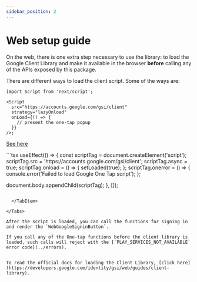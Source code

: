 ```yaml
---
sidebar_position: 2
---
```


# Web setup guide

On the web, there is one extra step necessary to use the library: to load the Google Client Library and make it available in the browser **before** calling any of the APIs exposed by this package.

There are different ways to load the client script. Some of the ways are:


<Tabs>
  <TabItem value="Next.js" label="Next.js">

```tsx
import Script from 'next/script';

<Script
  src="https://accounts.google.com/gsi/client"
  strategy="lazyOnload"
  onLoad={() => {
    // present the one-tap popup
  }}
/>;
```
  </TabItem>

  <TabItem value="html" label="Simple html">

 [See here](https://developers.google.com/identity/gsi/web/guides/client-library)

  </TabItem>

  <TabItem value="useEffect" label="useEffect">
```tsx
useEffect(() => {
  const scriptTag = document.createElement('script');
  scriptTag.src = 'https://accounts.google.com/gsi/client';
  scriptTag.async = true;
  scriptTag.onload = () => {
    setLoaded(true);
  };
  scriptTag.onerror = () => {
    console.error('Failed to load Google One Tap script');
  };

document.body.appendChild(scriptTag);
}, []);

```

  </TabItem>

</Tabs>

After the script is loaded, you can call the functions for signing in and render the `WebGoogleSigninButton`.

If you call any of the One-tap functions before the client library is loaded, such calls will reject with the [`PLAY_SERVICES_NOT_AVAILABLE` error code](../errors).


To read the official docs for loading the Client Library, [click here](https://developers.google.com/identity/gsi/web/guides/client-library).




